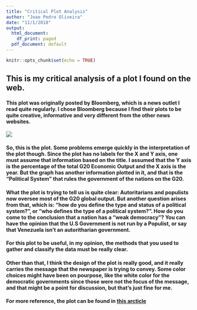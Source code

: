 ```yaml
---
title: "Critical Plot Analysis"
author: "Joao Pedro Oliveira"
date: "11/1/2018"
output:
  html_document:
    df_print: paged
  pdf_document: default
---
```


```r
knitr::opts_chunk$set(echo = TRUE)
```

## This is my critical analysis of a plot I found on the web.

#### This plot was originally posted by Bloomberg, which is a news outlet I read quite regularly. I chose Bloomberg because I find their plots to be quite creative, informative and very different from the other news websites.


![](plot.png)


#### So, this is the plot. Some problems emerge quickly in the interpretation of the plot though. Since the plot has no labels for the X and Y axis, one must assume that information based on the title. I assumed that the Y axis is the percentage of the total G20 Economic Output and the X axis is the year. But the graph has another information plotted in it, and that is the "Political System" that rules the government of the nations on the G20.

#### What the plot is trying to tell us is quite clear: Autoritarians and populists now oversee most of the G20 global output. But another question arises from that, which is: "how do you define the type and status of a political system?", or "who defines the type of a political system?". How do you come to the conclusion that a nation has a "weak democracy"? You can have the opinion that the U.S Government is not run by a Populist, or say that Venezuela isn't an autoritharian government.

#### For this plot to be useful, in my opinion, the methods that you used to gather and classify the data must be really clear. 

#### Other than that, I think the design of the plot is really good, and it really carries the message that the newspaper is trying to convey. Some color choices might have been on pourpose, like the white color for the democratic governments since those were not the focus of the message, and that might be a point for discussion, but that's just fine for me.

#### For more reference, the plot can be found in [this arcticle](https://www.bloomberg.com/graphics/2018-global-economy-ten-years-after-lehman/)
